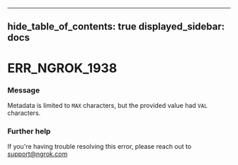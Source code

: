 

---
hide_table_of_contents: true
displayed_sidebar: docs
---


# ERR_NGROK_1938

### Message
Metadata is limited to `MAX` characters, but the provided value had `VAL` characters.

<ErrorDetails />



### Further help
If you're having trouble resolving this error, please reach out to [support@ngrok.com](mailto:support@ngrok.com?subject=Help%20with%20ERR_NGROK_1938)


